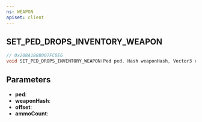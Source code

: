 ```yaml
---
ns: WEAPON
apiset: client
---
```

## SET_PED_DROPS_INVENTORY_WEAPON

```c
// 0x208A1888007FC0E6
void SET_PED_DROPS_INVENTORY_WEAPON(Ped ped, Hash weaponHash, Vector3 offset, int ammoCount);
```


## Parameters
* **ped**:
* **weaponHash**:
* **offset**:
* **ammoCount**:
